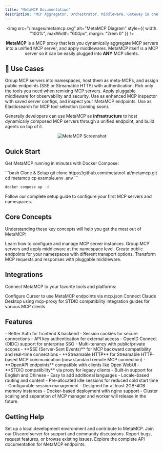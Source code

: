 ```yaml
---
title: "MetaMCP Documentation"
description: "MCP Aggregator, Orchestrator, Middleware, Gateway in one docker"
---
```


<div align="center">

<img src="/images/metamcp.svg" alt="MetaMCP Diagram" style={{ width: "100%", maxWidth: "600px", margin: "2rem 0" }} />

**MetaMCP** is a MCP proxy that lets you dynamically aggregate MCP servers into a unified MCP server, and apply middlewares. MetaMCP itself is a MCP server so it can be easily plugged into **ANY** MCP clients.

</div>

## 🎯 Use Cases

<CardGroup cols={2}>
  <Card title="Group & Host MCP Servers" icon="folder-open">
    Group MCP servers into namespaces, host them as meta-MCPs, and assign public endpoints (SSE or Streamable HTTP) with authentication.
  </Card>
  <Card title="Cherry-pick Tools" icon="hand-point-up">
    Pick only the tools you need when remixing MCP servers. Apply pluggable middleware for observability and security.
  </Card>
  <Card title="Enhanced Inspector" icon="magnifying-glass-chart">
    Use as enhanced MCP inspector with saved server configs, and inspect your MetaMCP endpoints.
  </Card>
  <Card title="Context Engineering Engine for MCP" icon="magnifying-glass">
    Use as Elasticsearch for MCP tool selection (coming soon).
  </Card>
</CardGroup>

Generally developers can use MetaMCP as **infrastructure** to host dynamically composed MCP servers through a unified endpoint, and build agents on top of it.

<div align="center">
  <img src="/images/metamcp_screenshot.png" alt="MetaMCP Screenshot" style={{ width: "100%", maxWidth: "800px", margin: "2rem 0", borderRadius: "8px", boxShadow: "0 4px 6px rgba(0, 0, 0, 0.1)" }} />
</div>

## Quick Start

Get MetaMCP running in minutes with Docker Compose:

<CodeGroup>
```bash Clone & Setup
git clone https://github.com/metatool-ai/metamcp.git
cd metamcp
cp example.env .env
```

```bash Start with Docker
docker compose up -d
```
</CodeGroup>

<Card title="Continue with Quickstart Guide" icon="rocket" href="/quickstart">
  Follow our complete setup guide to configure your first MCP servers and namespaces.
</Card>

## Core Concepts

Understanding these key concepts will help you get the most out of MetaMCP:

<CardGroup cols={2}>
  <Card title="MCP Servers" icon="server" href="/concepts/mcp-servers">
    Learn how to configure and manage MCP server instances.
  </Card>
  <Card title="Namespaces" icon="folder" href="/concepts/namespaces">
    Group MCP servers and apply middleware at the namespace level.
  </Card>
  <Card title="Endpoints" icon="globe" href="/concepts/endpoints">
    Create public endpoints for your namespaces with different transport options.
  </Card>
  <Card title="Middleware" icon="filter" href="/concepts/middleware">
    Transform MCP requests and responses with pluggable middleware.
  </Card>
</CardGroup>

## Integrations

Connect MetaMCP to your favorite tools and platforms:

<CardGroup cols={3}>
  <Card title="Cursor" icon="laptop-code" href="/integrations/cursor">
    Configure Cursor to use MetaMCP endpoints via mcp.json
  </Card>
  <Card title="Claude Desktop" icon="desktop" href="/integrations/claude-desktop">
    Connect Claude Desktop using mcp-proxy for STDIO compatibility
  </Card>
  <Card title="Other Clients" icon="plug" href="/integrations/troubleshooting">
    Integration guides for various MCP clients
  </Card>
</CardGroup>

## Features

<AccordionGroup>
  <Accordion icon="shield" title="Enterprise Authentication">
    - Better Auth for frontend & backend
    - Session cookies for secure connections
    - API key authentication for external access
    - OpenID Connect (OIDC) support for enterprise SSO
    - Multi-tenancy with public/private scopes
  </Accordion>

  <Accordion icon="network-wired" title="Multiple Transport Options">
    - **SSE (Server-Sent Events)** for MCP backward compatibility and real-time connections
    - **Streamable HTTP** for Streamable HTTP-based MCP communication (now standard remote MCP connection)
    - **OpenAPI endpoints** compatible with clients like Open WebUI
    - **STDIO compatibility** via proxy for legacy clients
  </Accordion>

  <Accordion icon="globe" title="Internationalization">
    - Built-in support for English and Chinese
    - Easy to add additional languages
    - Locale-based routing and content
  </Accordion>

  <Accordion icon="chart-line" title="Performance & Scalability">
    - Pre-allocated idle sessions for reduced cold start time
    - Configurable session management
    - Designed for at least 2GB-4GB memory instances
    - Docker-based deployment with nginx support
    - Cluster scaling and separation of MCP manager and worker will release in the future.
  </Accordion>
</AccordionGroup>

## Getting Help

<CardGroup cols={2}>
  <Card title="Development Guide" icon="code" href="/development/contributing">
    Set up a local development environment and contribute to MetaMCP.
  </Card>
  <Card title="Discord Community" icon="discord" href="https://discord.gg/mNsyat7mFX">
    Join our Discord server for support and community discussions.
  </Card>
  <Card title="GitHub Issues" icon="github" href="https://github.com/metatool-ai/metamcp/issues">
    Report bugs, request features, or browse existing issues.
  </Card>
  <Card title="API Reference" icon="book" href="/api-reference/introduction">
    Explore the complete API documentation for MetaMCP endpoints.
  </Card>
</CardGroup>
